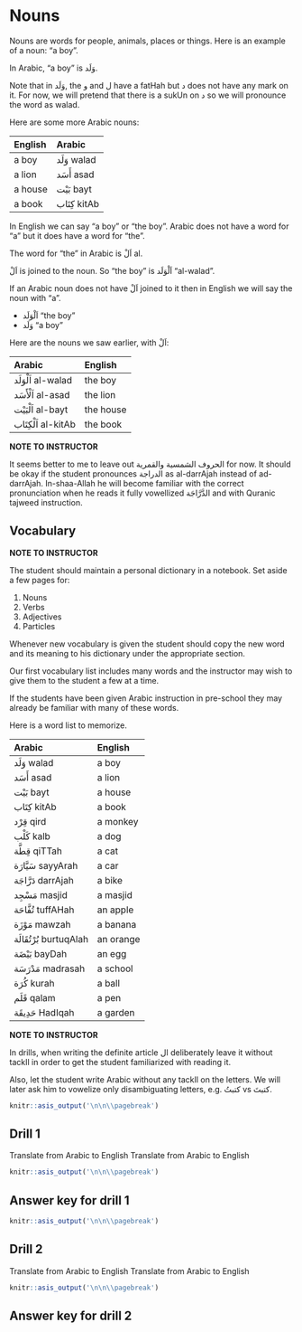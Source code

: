 # Nouns

Nouns are words for people, animals, places or things. Here is an example of a noun: "a boy". 

In Arabic, "a boy" is [وَلَد]{.ar}.

Note that in [وَلَد]{.ar}, the [و]{.ar} and [ل]{.ar} have a [fatHah]{.trn} but [د]{.ar} does not have any mark on it. For now, we will pretend that there is a [sukUn]{.trn} on [د]{.ar} so we will pronounce the word as [walad]{.trn}.

Here are some more Arabic nouns:

| English | Arabic |
|:--------|:-------------------|
| a boy   | [وَلَد]{.ar}  [walad]{.trn} |
| a lion  | [أَسَد]{.ar}  [asad]{.trn} |
| a house | [بَيْت]{.ar}  [bayt]{.trn} |
| a book  | [كِتَاب]{.ar} [kitAb]{.trn} |

In English we can say "a boy" or "the boy". Arabic does not have a word for "a" but it does have a word for "the".

The word for "the" in Arabic is [اَلْ]{.ar} [al]{.trn}. 

[اَلْ]{.ar} is joined to the noun. So "the boy" is [اَلْوَلَد]{.ar} "al-walad".

If an Arabic noun does not have [اَلْ]{.ar} joined to it then in English we will say the noun with "a".

+ [اَلْوَلَد]{.ar} "the boy"
+ [وَلَد]{.ar} "a boy"

Here are the nouns we saw earlier, with [اَلْ]{.ar}:

| Arabic | English |
|:----------------------|:-----------|
| [اَلْوَلَد]{.ar}  [al-walad]{.trn} | the boy   |
| [اَلْأَسَد]{.ar}  [al-asad]{.trn} |  the lion  |
| [اَلْبَيْت]{.ar}  [al-bayt]{.trn} |  the house |
| [اَلْكِتَاب]{.ar} [al-kitAb]{.trn} | the book  |

::: {.infobox data-latex="{caution}"}
**NOTE TO INSTRUCTOR**

It seems better to me to leave out [الحروف الشمسية والقمرية]{.ar} for now. It should be okay if the student pronounces [الدراجة]{.ar} as [al-darrAjah]{.trn} instead of [ad-darrAjah]{.trn}. In-shaa-Allah he will become familiar with the correct pronunciation when he reads it fully vowellized [الدَّرَّاجَة]{.ar} and with Quranic tajweed instruction.
:::

## Vocabulary

::: {.infobox data-latex="{caution}"}
**NOTE TO INSTRUCTOR**

The student should maintain a personal dictionary in a notebook. Set aside a few pages for:

1. Nouns
2. Verbs
3. Adjectives
4. Particles

Whenever new vocabulary is given the student should copy the new word and its meaning to his dictionary under the appropriate section.

Our first vocabulary list includes many words and the instructor may wish to give them to the student a few at a time.

If the students have been given Arabic instruction in pre-school they may already be familiar with many of these words.
:::

Here is a word list to memorize.

| Arabic | English |
|:----------------------|:--------------|
|[وَلَد]{.ar}   [walad]{.trn}    | a boy   |
|[أَسَد]{.ar}   [asad]{.trn}     | a lion   |
|[بَيْت]{.ar}   [bayt]{.trn}     | a house   |
|[كِتَاب]{.ar}  [kitAb]{.trn}    | a book   |
|[قِرْد]{.ar}   [qird]{.trn}     | a monkey   |
|[كَلْب]{.ar}   [kalb]{.trn}     | a dog   |
|[قِطَّة]{.ar}   [qiTTah]{.trn}   | a cat   |
|[سَيَّارَة]{.ar} [sayyArah]{.trn} | a car   |
|[دَرَّاجَة]{.ar} [darrAjah]{.trn} | a bike   |
|[مَسْجِد]{.ar}  [masjid]{.trn}   | a masjid   |
|[تُفَّاحَة]{.ar} [tuffAHah]{.trn} | an apple   |
|[مَوْزَة]{.ar}  [mawzah]{.trn}   | a banana   |
|[بُرْتُقَالَة]{.ar} [burtuqAlah]{.trn}   | an orange   |
|[بَيْضَة]{.ar}  [bayDah]{.trn}   | an egg   |
|[مَدْرَسَة]{.ar} [madrasah]{.trn} | a school   |
|[كُرَة]{.ar}   [kurah]{.trn}    | a ball   |
|[قَلَم]{.ar}   [qalam]{.trn}    | a pen   |
|[حَدِيقَة]{.ar} [HadIqah]{.trn}  | a garden |


::: {.infobox data-latex="{caution}"}
**NOTE TO INSTRUCTOR**

In drills, when writing the definite article [ال]{.ar} deliberately leave it without [tackIl]{.trn} in order to get the student familiarized with reading it.

Also, let the student write Arabic without any [tackIl]{.trn} on the letters. We will later ask him to vowelize only disambiguating letters, e.g. [كتبتُ]{.ar} vs [كتبتَ]{.ar}.
:::

```r
knitr::asis_output('\n\n\\pagebreak')
```

## Drill 1 {-}

Translate from Arabic to English
Translate from Arabic to English

```r
knitr::asis_output('\n\n\\pagebreak')
```

## Answer key for drill 1 {-}

```r
knitr::asis_output('\n\n\\pagebreak')
```

## Drill 2 {-}

Translate from Arabic to English
Translate from Arabic to English

```r
knitr::asis_output('\n\n\\pagebreak')
```

## Answer key for drill 2 {-}


